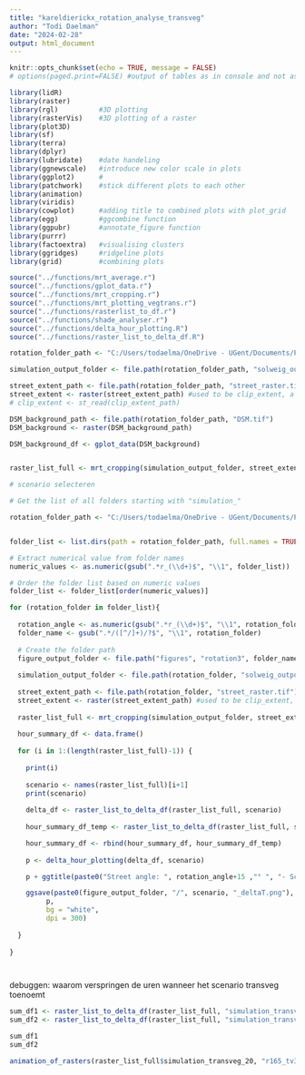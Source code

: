 ```yaml
---
title: "kareldierickx_rotation_analyse_transveg"
author: "Todi Daelman"
date: "2024-02-28"
output: html_document
---
```


```r

knitr::opts_chunk$set(echo = TRUE, message = FALSE)
# options(paged.print=FALSE) #output of tables as in console and not as tibble

library(lidR)
library(raster)
library(rgl)          #3D plotting
library(rasterVis)    #3D plotting of a raster
library(plot3D)
library(sf)
library(terra)
library(dplyr)
library(lubridate)    #date handeling
library(ggnewscale)   #introduce new color scale in plots 
library(ggplot2)      #
library(patchwork)    #stick different plots to each other
library(animation)
library(viridis)
library(cowplot)      #adding title to combined plots with plot_grid
library(egg)          #ggcombine function
library(ggpubr)       #annotate_figure function
library(purrr)
library(factoextra)   #visualising clusters
library(ggridges)     #ridgeline plots
library(grid)         #combining plots

source("../functions/mrt_average.r")
source("../functions/gplot_data.r")
source("../functions/mrt_cropping.r")
source("../functions/mrt_plotting_vegtrans.r")
source("../functions/rasterlist_to_df.r")
source("../functions/shade_analyser.r")
source("../functions/delta_hour_plotting.R")
source("../functions/raster_list_to_delta_df.R")
```


```r

rotation_folder_path <- "C:/Users/todaelma/OneDrive - UGent/Documents/PhD/QGIS/SOLWEIG/test-Gent/generated SOLWEIG input/kareldierickx_rotation/r_120"

simulation_output_folder <- file.path(rotation_folder_path, "solweig_output/simulation_output")

street_extent_path <- file.path(rotation_folder_path, "street_raster.tif")
street_extent <- raster(street_extent_path) #used to be clip_extent, a shp file
# clip_extent <- st_read(clip_extent_path) 

DSM_background_path <- file.path(rotation_folder_path, "DSM.tif")
DSM_background <- raster(DSM_background_path)

DSM_background_df <- gplot_data(DSM_background)



```


```r
raster_list_full <- mrt_cropping(simulation_output_folder, street_extent, search_variable = "transveg", time_of_interest = "D")
```


```r
# scenario selecteren

# Get the list of all folders starting with "simulation_"

rotation_folder_path <- "C:/Users/todaelma/OneDrive - UGent/Documents/PhD/QGIS/SOLWEIG/test-Gent/generated SOLWEIG input/kareldierickx_rotation"


folder_list <- list.dirs(path = rotation_folder_path, full.names = TRUE, recursive = FALSE)

# Extract numerical value from folder names
numeric_values <- as.numeric(gsub(".*r_(\\d+)$", "\\1", folder_list))

# Order the folder list based on numeric values
folder_list <- folder_list[order(numeric_values)]

for (rotation_folder in folder_list){
  
  rotation_angle <- as.numeric(gsub(".*r_(\\d+)$", "\\1", rotation_folder))
  folder_name <- gsub(".*/([^/]+)/?$", "\\1", rotation_folder)
  
  # Create the folder path
  figure_output_folder <- file.path("figures", "rotation3", folder_name)
  
  simulation_output_folder <- file.path(rotation_folder, "solweig_output/simulation_output")
  
  street_extent_path <- file.path(rotation_folder, "street_raster.tif")
  street_extent <- raster(street_extent_path) #used to be clip_extent, a shp file  
  
  raster_list_full <- mrt_cropping(simulation_output_folder, street_extent, search_variable = "transveg", time_of_interest = "D")
  
  hour_summary_df <- data.frame()
  
  for (i in 1:(length(raster_list_full)-1)) {
    
    print(i)
    
    scenario <- names(raster_list_full)[i+1]
    print(scenario)
    
    delta_df <- raster_list_to_delta_df(raster_list_full, scenario)
    
    hour_summary_df_temp <- raster_list_to_delta_df(raster_list_full, scenario, summary_index = 2)

    hour_summary_df <- rbind(hour_summary_df, hour_summary_df_temp)
    
    p <- delta_hour_plotting(delta_df, scenario)

    p + ggtitle(paste0("Street angle: ", rotation_angle+15 ,"° ", "- Scenario: ", scenario)) -> p

    ggsave(paste0(figure_output_folder, "/", scenario, "_deltaT.png"),
         p,
         bg = "white",
         dpi = 300)
    
  }
  
}




```

debuggen: waarom verspringen de uren wanneer het scenario transveg toenoemt
```r



sum_df1 <- raster_list_to_delta_df(raster_list_full, "simulation_transveg_30", 2)
sum_df2 <- raster_list_to_delta_df(raster_list_full, "simulation_transveg_35", 2)

sum_df1
sum_df2

animation_of_rasters(raster_list_full$simulation_transveg_20, "r165_tv30")

```



